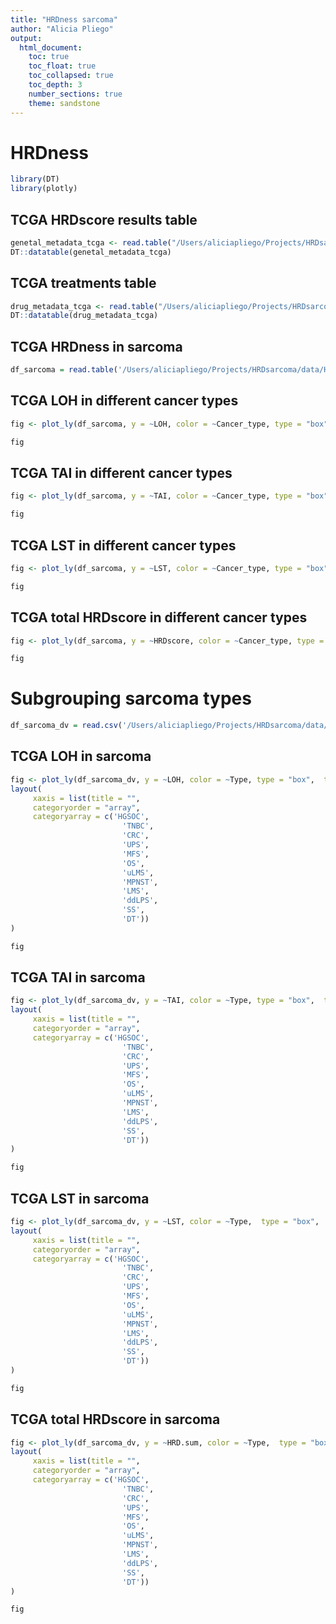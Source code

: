 ```yaml
---
title: "HRDness sarcoma"
author: "Alicia Pliego"
output: 
  html_document:
    toc: true
    toc_float: true
    toc_collapsed: true
    toc_depth: 3
    number_sections: true
    theme: sandstone
---
```

<style>
body {
text-align: justify}
</style>
# HRDness 
```r
library(DT)
library(plotly)
```

## TCGA HRDscore results table 
```r
genetal_metadata_tcga <- read.table("/Users/aliciapliego/Projects/HRDsarcoma/data/metadata_TCGA_general.tsv", sep = '\t', header = TRUE)
DT::datatable(genetal_metadata_tcga)
```

## TCGA treatments table 
```r
drug_metadata_tcga <- read.table("/Users/aliciapliego/Projects/HRDsarcoma/data/metadata_drug_treatment_TCGA.tsv", sep = '\t', header = TRUE)
DT::datatable(drug_metadata_tcga)
```

## TCGA HRDness in sarcoma 


```r
df_sarcoma = read.table('/Users/aliciapliego/Projects/HRDsarcoma/data/HRDness_TCGA_sarcoma_all.tsv', sep = '\t', header = TRUE)
```

## TCGA LOH in different cancer types
```r
fig <- plot_ly(df_sarcoma, y = ~LOH, color = ~Cancer_type, type = "box",  text = df_sarcoma$Case_ID, notched=TRUE)

fig
```

## TCGA TAI in different cancer types
```r
fig <- plot_ly(df_sarcoma, y = ~TAI, color = ~Cancer_type, type = "box",  text = df_sarcoma$Case_ID, notched=TRUE)

fig
```

## TCGA LST in different cancer types
```r
fig <- plot_ly(df_sarcoma, y = ~LST, color = ~Cancer_type, type = "box",  text = df_sarcoma$Case_ID, notched=TRUE)

fig
```

## TCGA total HRDscore in different cancer types
```r
fig <- plot_ly(df_sarcoma, y = ~HRDscore, color = ~Cancer_type, type = "box", text = df_sarcoma$Case_ID, notched=TRUE)

fig
```

# Subgrouping sarcoma types
```r

df_sarcoma_dv = read.csv('/Users/aliciapliego/Projects/HRDsarcoma/data/HRD_results_subgroupsSarcoma.tsv', sep = '\t', header= TRUE)
```


## TCGA LOH in sarcoma
```r
fig <- plot_ly(df_sarcoma_dv, y = ~LOH, color = ~Type, type = "box",  text = df_sarcoma_dv$Case_ID, notched=TRUE) %>%
layout(
     xaxis = list(title = "",
     categoryorder = "array",
     categoryarray = c('HGSOC',
                         'TNBC',
                         'CRC',
                         'UPS',
                         'MFS',
                         'OS',
                         'uLMS',
                         'MPNST',
                         'LMS',
                         'ddLPS',
                         'SS',
                         'DT'))
)

fig
```

## TCGA TAI in sarcoma
```r
fig <- plot_ly(df_sarcoma_dv, y = ~TAI, color = ~Type, type = "box",  text = df_sarcoma_dv$Case_ID, notched=TRUE) %>%
layout(
     xaxis = list(title = "",
     categoryorder = "array",
     categoryarray = c('HGSOC',
                         'TNBC',
                         'CRC',
                         'UPS',
                         'MFS',
                         'OS',
                         'uLMS',
                         'MPNST',
                         'LMS',
                         'ddLPS',
                         'SS',
                         'DT'))
)

fig
```

## TCGA LST in sarcoma
```r
fig <- plot_ly(df_sarcoma_dv, y = ~LST, color = ~Type,  type = "box",  text = df_sarcoma_dv$Case_ID, notched=TRUE) %>%
layout(
     xaxis = list(title = "",
     categoryorder = "array",
     categoryarray = c('HGSOC',
                         'TNBC',
                         'CRC',
                         'UPS',
                         'MFS',
                         'OS',
                         'uLMS',
                         'MPNST',
                         'LMS',
                         'ddLPS',
                         'SS',
                         'DT'))
)

fig
```

## TCGA total HRDscore in sarcoma
```r
fig <- plot_ly(df_sarcoma_dv, y = ~HRD.sum, color = ~Type,  type = "box",  text = df_sarcoma_dv$Case_ID, notched=TRUE) %>%
layout(
     xaxis = list(title = "",
     categoryorder = "array",
     categoryarray = c('HGSOC',
                         'TNBC',
                         'CRC',
                         'UPS',
                         'MFS',
                         'OS',
                         'uLMS',
                         'MPNST',
                         'LMS',
                         'ddLPS',
                         'SS',
                         'DT'))
)

fig
```
